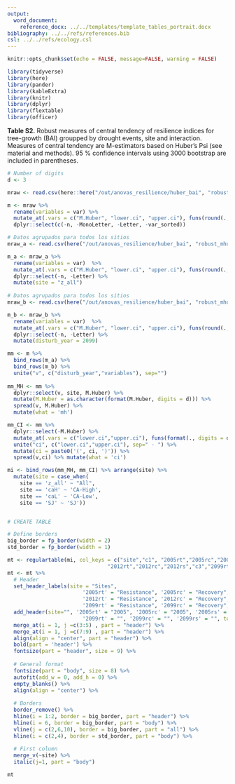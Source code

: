 ```yaml
---
output:
  word_document:
    reference_docx: ../../templates/template_tables_portrait.docx
bibliography: ../../refs/references.bib
csl: ../../refs/ecology.csl
---
```


```r
knitr::opts_chunk$set(echo = FALSE, message=FALSE, warning = FALSE)
```

```r
library(tidyverse)
library(here)
library(pander)
library(kableExtra)
library(knitr)
library(dplyr)
library(flextable)
library(officer)
```


**Table S2.** Robust measures of central tendency of resilience indices for tree-growth (BAI) groupped by drought events, site and interaction. Measures of central tendency are M-estimators based on Huber's Psi (see material and methods). 95 % confidence intervals using 3000 bootstrap are included in parentheses. 


```r
# Number of digits 
d <- 3

mraw <- read.csv(here::here("/out/anovas_resilience/huber_bai", "robust_mhuber.csv"), header = TRUE)

m <- mraw %>% 
  rename(variables = var) %>% 
  mutate_at(.vars = c("M.Huber", "lower.ci", "upper.ci"), funs(round(., d))) %>% 
  dplyr::select(c(-n, -MonoLetter, -Letter, -var_sorted)) 

# Datos agrupados para todos los sitios 
mraw_a <- read.csv(here("/out/anovas_resilience/huber_bai", "robust_mhuber_agg_a.csv"), header = TRUE)

m_a <- mraw_a %>% 
  rename(variables = var)  %>% 
  mutate_at(.vars = c("M.Huber", "lower.ci", "upper.ci"), funs(round(., d))) %>% 
  dplyr::select(-n, -Letter) %>%  
  mutate(site = "z_all")
  
# Datos agrupados para todos los sitios 
mraw_b <- read.csv(here("/out/anovas_resilience/huber_bai", "robust_mhuber_agg_b.csv"), header = TRUE)

m_b <- mraw_b %>% 
  rename(variables = var)  %>% 
  mutate_at(.vars = c("M.Huber", "lower.ci", "upper.ci"), funs(round(., d))) %>% 
  dplyr::select(-n, -Letter) %>% 
  mutate(disturb_year = 2099) 

mm <- m %>% 
  bind_rows(m_a) %>%
  bind_rows(m_b) %>% 
  unite("v", c("disturb_year","variables"), sep="") 
  
mm_MH <- mm %>% 
  dplyr::select(v, site, M.Huber) %>% 
  mutate(M.Huber = as.character(format(M.Huber, digits = d))) %>% 
  spread(v, M.Huber) %>% 
  mutate(what = 'mh')

mm_CI <- mm %>% 
  dplyr::select(-M.Huber) %>% 
  mutate_at(.vars = c("lower.ci","upper.ci"), funs(format(., digits = d))) %>%  
  unite("ci", c("lower.ci","upper.ci"), sep=" - ") %>% 
  mutate(ci = paste0('(', ci, ')')) %>% 
  spread(v,ci) %>% mutate(what = 'ci')

mi <- bind_rows(mm_MH, mm_CI) %>% arrange(site) %>% 
  mutate(site = case_when(
    site == 'z_all' ~ "All",
    site == 'caH' ~ 'CA-High', 
    site == 'caL' ~ 'CA-Low',
    site == 'SJ' ~ 'SJ')) 


# CREATE TABLE 

# Define borders
big_border = fp_border(width = 2)
std_border = fp_border(width = 1)

mt <- regulartable(mi, col_keys = c("site","c1", "2005rt","2005rc","2005rs", "c2",
                                "2012rt","2012rc","2012rs","c3","2099rt","2099rc", "2099rs"))
mt <- mt %>% 
  # Header 
  set_header_labels(site = "Sites", 
                        '2005rt' = "Resistance", '2005rc' = "Recovery", '2005rs' = "Resilience",
                        '2012rt' = "Resistance", '2012rc' = "Recovery", '2012rs' = "Resilience",
                        '2099rt' = "Resistance", '2099rc' = "Recovery", '2099rs' = "Resilience") %>% 
  add_header(site="", '2005rt' = "2005", '2005rc' = "2005", '2005rs' = "2005",'2012rt' = "2012", '2012rc' = "2012", '2012rs' = "2012",
                        '2099rt' = "", '2099rc' = "", '2099rs' = "", top = TRUE) %>% 
  merge_at(i = 1, j =c(3:5) , part = "header") %>% 
  merge_at(i = 1, j =c(7:9) , part = "header") %>% 
  align(align = "center", part = "header") %>% 
  bold(part = 'header') %>% 
  fontsize(part = "header", size = 9) %>% 
  
  # General format 
  fontsize(part = "body", size = 8) %>% 
  autofit(add_w = 0, add_h = 0) %>% 
  empty_blanks() %>% 
  align(align = "center") %>% 
  
  # Borders 
  border_remove() %>% 
  hline(i = 1:2, border = big_border, part = "header") %>% 
  hline(i = 6, border = big_border, part = "body") %>% 
  vline(j = c(2,6,10), border = big_border, part = "all") %>% 
  hline(i = c(2,4), border = std_border, part = "body") %>% 
  
  # First column 
  merge_v(~site) %>% 
  italic(j=1, part = "body")

mt 
```
  








